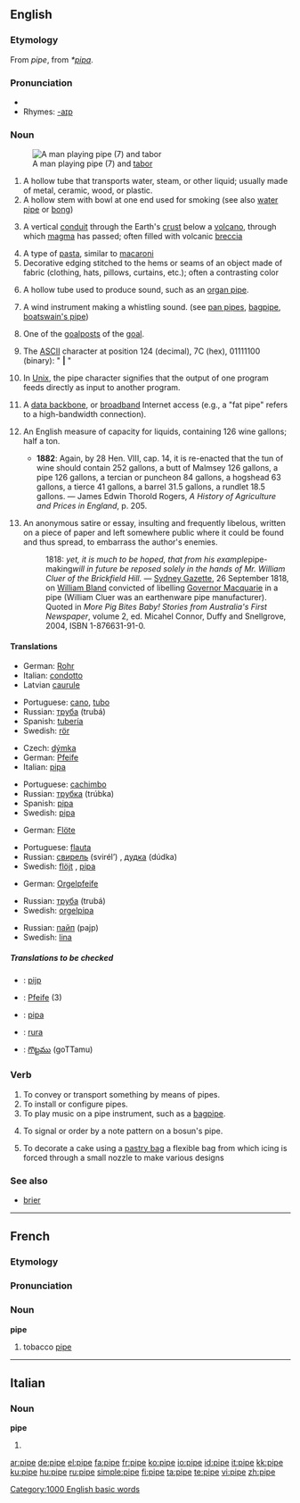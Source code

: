 {{wikipedia}}
==English==

===Etymology===
From {{OE.}} ''pipe'', from {{VL.}} ''*[[pipa]]''.

===Pronunciation===
*{{audio|en-us-pipe.ogg|Audio (US)}}
*Rhymes: [[Rhymes:English:-aɪp|-aɪp]]

===Noun===
{{en-noun}}
[[Image:Taborerstainedglass.png|thumb|A man playing pipe (7) and [[tabor]]]]
# A hollow tube that transports water, steam, or other liquid; usually made of metal, ceramic, wood, or plastic.
# A hollow stem with bowl at one end used for smoking (see also [[water pipe]] or [[bong]])
# {{geology}} A vertical [[conduit]] through the Earth's [[crust]] below a [[volcano]], through which [[magma]] has passed; often filled with volcanic [[breccia]]
# A type of [[pasta]], similar to [[macaroni]]
# Decorative edging stitched to the hems or seams of an object made of fabric (clothing, hats, pillows, curtains, etc.); often a contrasting color
# {{music}} A hollow tube used to produce sound, such as an [[organ pipe]].
# {{music}} A wind instrument making a whistling sound. (see [[pan pipes]], [[bagpipe]], [[boatswain's pipe]])
# {{lacrosse}} One of the [[goalpost]]s of the [[goal]].
# {{computing}} The [[ASCII]] character at position 124 (decimal), 7C (hex), 01111100 (binary): " '''|''' "
# {{computing}} In [[Unix]], the pipe character signifies that the output of one program feeds directly as input to another program.
# {{context|computing|slang}} A [[data backbone]], or [[broadband]] Internet access (e.g., a "fat pipe" refers to a high-bandwidth connection).
# {{obsolete}} An English measure of capacity for liquids, containing 126 wine gallons; half a ton.
#* '''1882''': Again, by 28 Hen. VIII, cap. 14, it is re-enacted that the tun of wine should contain 252 gallons, a butt of Malmsey 126 gallons, a pipe 126 gallons, a tercian or puncheon 84 gallons, a hogshead 63 gallons, a tierce 41 gallons, a barrel 31.5 gallons, a rundlet 18.5 gallons. &mdash; James Edwin Thorold Rogers, ''A History of Agriculture and Prices in England'', p. 205.
# {{context|AU|colloquial|obsolete}} An anonymous satire or essay, insulting and frequently libelous, written on a piece of paper and left somewhere public where it could be found and thus spread, to embarrass the author's enemies.
#: 1818: ''yet, it is much to be hoped, that from his example ''pipe-making''<!-- NB italics in the original --> will in future be reposed solely in the hands of Mr. William Cluer of the Brickfield Hill.'' &mdash; [[w:Sydney Gazette|Sydney Gazette]], 26 September 1818, on [[w:William Bland|William Bland]] convicted of libelling [[w:Lachlan Macquarie|Governor Macquarie]] in a pipe (William Cluer was an earthenware pipe manufacturer).  Quoted in ''More Pig Bites Baby! Stories from Australia's First Newspaper'', volume 2, ed. Micahel Connor, Duffy and Snellgrove, 2004, ISBN 1-876631-91-0.

====Translations====
{{trans-top|hollow tube}}
*German: [[Rohr]] {{n}}
*Italian: [[condotto]] {{m}}
*Latvian [[caurule]] {{f}}
{{trans-mid}}
*Portuguese: [[cano]], [[tubo]] {{m}}
*Russian: [[труба]] (trubá) {{f}}
*Spanish: [[tubería]] {{f}}
*Swedish: [[rör]] {{n}}
{{trans-bottom}}

{{trans-top|smoking tool}}
*Czech: [[dýmka]] {{f}}
*German: [[Pfeife]] {{f}}
*Italian: [[pipa]] {{f}}
{{trans-mid}}
*Portuguese: [[cachimbo]] {{m}}
*Russian: [[трубка]] (trúbka) {{f}}
*Spanish: [[pipa]] {{f}}
*Swedish: [[pipa]] {{c}}
{{trans-bottom}}

{{trans-top|musical instrument}}
*German: [[Flöte]] {{f}}
{{trans-mid}}
*Portuguese: [[flauta]] {{f}}
*Russian: [[свирель]] (svirél’) {{f}}, [[дудка]] (dúdka) {{f}}
*Swedish: [[flöjt]] {{c}}, [[pipa]] {{c}}
{{trans-bottom}}

{{trans-top|organ pipe}}
*German: [[Orgelpfeife]] {{f}}
{{trans-mid}}
*Russian: [[труба]] (trubá) {{f}}
*Swedish: [[orgelpipa]] {{c}}
{{trans-bottom}}

{{trans-top|computing slang}}
{{trans-mid}}
*Russian: [[пайп]] (pajp) {{m}}
*Swedish: [[lina]] {{c}}
{{trans-bottom}}

=====Translations to be checked=====
<!--Remove this section once all of the translations below have been moved into the tables above.-->
{{checktrans}}

*{{ttbc|Dutch}}: [[pijp]]
*{{ttbc|German}}: [[Pfeife]] {{f}} (3)
*{{ttbc|Hungarian}}: [[pipa]]
*{{ttbc|Polish}}: [[rura]] {{f}}
*{{ttbc|Telugu}}: [[గొట్టము]] (goTTamu)

===Verb===
{{en-verb|pip|ing}}

# To convey or transport something by means of pipes.
# To install or configure pipes.
# To play music on a pipe instrument, such as a [[bagpipe]].
# {{nautical}} To signal or order by a note pattern on a bosun's pipe.
# To decorate a cake using a [[pastry bag]] a flexible bag from which icing is forced through a small nozzle to make various designs

===See also===
*[[brier]]

[[Category:1000 English basic words]]

----

==French==

===Etymology===

===Pronunciation===
{{IPA|pip}}

===Noun===
'''pipe''' {{f}}

# tobacco [[#English|pipe]]

----

==Italian==
===Noun===
'''pipe''' {{f}}

# {{plural of|pipa|lang=Italian}}

[[ar:pipe]]
[[de:pipe]]
[[el:pipe]]
[[fa:pipe]]
[[fr:pipe]]
[[ko:pipe]]
[[io:pipe]]
[[id:pipe]]
[[it:pipe]]
[[kk:pipe]]
[[ku:pipe]]
[[hu:pipe]]
[[ru:pipe]]
[[simple:pipe]]
[[fi:pipe]]
[[ta:pipe]]
[[te:pipe]]
[[vi:pipe]]
[[zh:pipe]]